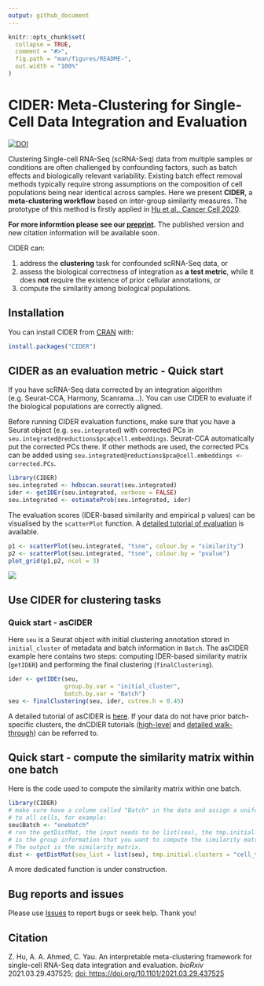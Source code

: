 ```yaml
---
output: github_document
---
```


<!-- README.md is generated from README.Rmd. Please edit that file -->

```r
knitr::opts_chunk$set(
  collapse = TRUE,
  comment = "#>",
  fig.path = "man/figures/README-",
  out.width = "100%"
)
```

# CIDER: Meta-Clustering for Single-Cell Data Integration and Evaluation

<!-- badges: start -->
<!-- badges: end -->

[![DOI](https://zenodo.org/badge/296897483.svg)](https://zenodo.org/badge/latestdoi/296897483)

Clustering Single-cell RNA-Seq (scRNA-Seq) data from multiple samples or conditions are often challenged by confounding factors, such as batch effects and biologically relevant variability. Existing batch effect removal methods typically require strong assumptions on the composition of cell populations being near identical across samples. Here we present **CIDER**, a **meta-clustering workflow** based on inter-group similarity measures. The prototype of this method is firstly applied in [Hu et al., Cancer Cell 2020](https://www.sciencedirect.com/science/article/pii/S1535610820300428).

**For more informtion please see our [preprint](https://doi.org/10.1101/2021.03.29.437525).** The published version and new citation information will be available soon.


CIDER can:

1. address the **clustering** task for confounded scRNA-Seq data, or
1. assess the biological correctness of integration as **a test metric**, while it does **not** require the existence of prior cellular annotations, or
1. compute the similarity among biological populations.

## Installation

You can install CIDER from [CRAN](https://CRAN.R-project.org/package=CIDER) with:

``` r
install.packages("CIDER")
```

## CIDER as an evaluation metric - Quick start

If you have scRNA-Seq data corrected by an integration algorithm (e.g. Seurat-CCA, Harmony, Scanrama...). You can use CIDER to evaluate if the biological populations are correctly aligned.

Before running CIDER evaluation functions, make sure that you have a Seurat object (e.g. `seu.integrated`) with corrected PCs in `seu.integrated@reductions$pca@cell.embeddings`. Seurat-CCA automatically put the corrected PCs there. If other methods are used, the corrected PCs can be added using `seu.integrated@reductions$pca@cell.embeddings <- corrected.PCs`.

```r
library(CIDER)
seu.integrated <- hdbscan.seurat(seu.integrated)
ider <- getIDEr(seu.integrated, verbose = FALSE)
seu.integrated <- estimateProb(seu.integrated, ider)
```

The evaluation scores (IDER-based similarity and empirical p values) can be visualised by the `scatterPlot` function. A [detailed tutorial of evaluation](https://zhiyhu.github.io/CIDER/articles/evaluation.html) is available.

```r
p1 <- scatterPlot(seu.integrated, "tsne", colour.by = "similarity")
p2 <- scatterPlot(seu.integrated, "tsne", colour.by = "pvalue") 
plot_grid(p1,p2, ncol = 3)
```
![](man/figures/evaluation_scatterplot.png)


## Use CIDER for clustering tasks

<!--- ![](man/figures/clustering_diagram.png)--->


### Quick start - asCIDER

Here `seu` is a Seurat object with initial clustering annotation stored in `initial_cluster` of metadata and batch information in `Batch`. The asCIDER example here contains two steps: computing IDER-based similarity matrix (`getIDER`) and performing the final clustering (`finalClustering`).

```r
ider <- getIDEr(seu, 
                group.by.var = "initial_cluster",
                batch.by.var = "Batch")
seu <- finalClustering(seu, ider, cutree.h = 0.45)
```

A detailed tutorial of asCIDER is [here](https://zhiyhu.github.io/CIDER/articles/asCIDER.html). If your data do not have prior batch-specific clusters, the dnCDIER tutorials ([high-level](https://zhiyhu.github.io/CIDER/articles/dnCIDER_highlevel.html) and [detailed walk-through](https://zhiyhu.github.io/CIDER/articles/dnCIDER.html)) can be referred to.


## Quick start - compute the similarity matrix within one batch

Here is the code used to compute the similarity matrix within one batch. 

```r
library(CIDER)
# make sure have a colume called "Batch" in the data and assign a uniform value
# to all cells, for example:
seu$Batch <- "onebatch" 
# run the getDistMat, the input needs to be list(seu), the tmp.initial.clusters 
# is the group information that you want to compute the similarity matrix with.
# The output is the similarity matrix.
dist <- getDistMat(seu_list = list(seu), tmp.initial.clusters = "cell_type")
```

A more dedicated function is under construction.

<!--- You'll still need to render `README.Rmd` regularly, to keep `README.md` up-to-date. `devtools::build_readme()` is handy for this. You could also use GitHub Actions to re-render `README.Rmd` every time you push. An example workflow can be found here: <https://github.com/r-lib/actions/tree/master/examples>.--->


## Bug reports and issues

Please use [Issues](https://github.com/zhiyhu/CIDER/issues) to report bugs or
seek help. Thank you!

## Citation

Z. Hu, A. A. Ahmed, C. Yau. An interpretable meta-clustering framework for 
single-cell RNA-Seq data integration and evaluation. *bioRxiv* 
2021.03.29.437525; 
[doi: https://doi.org/10.1101/2021.03.29.437525](https://doi.org/10.1101/2021.03.29.437525)


